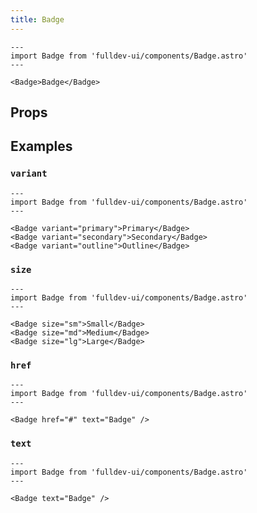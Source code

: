 ```yaml
---
title: Badge
---
```



```astro live
---
import Badge from 'fulldev-ui/components/Badge.astro'
---

<Badge>Badge</Badge>
```

## Props

<Props />

## Examples

### `variant`

```astro live
---
import Badge from 'fulldev-ui/components/Badge.astro'
---

<Badge variant="primary">Primary</Badge>
<Badge variant="secondary">Secondary</Badge>
<Badge variant="outline">Outline</Badge>
```

### `size`

```astro live
---
import Badge from 'fulldev-ui/components/Badge.astro'
---

<Badge size="sm">Small</Badge>
<Badge size="md">Medium</Badge>
<Badge size="lg">Large</Badge>
```

### `href`

```astro live
---
import Badge from 'fulldev-ui/components/Badge.astro'
---

<Badge href="#" text="Badge" />
```

### `text`

```astro live
---
import Badge from 'fulldev-ui/components/Badge.astro'
---

<Badge text="Badge" />
```
